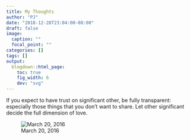 ```yaml
---
title: My Thoughts
author: "PJ"
date: "2018-12-28T23:04:00-08:00"
draft: false
image:
  caption: ""
  focal_point: ""
categories: []
tags: []
output:
  blogdown::html_page:
    toc: true
    fig_width: 6
    dev: "svg"
---
```


If you expect to have trust on significant other, be fully transparent: especially those things that you don’t want to share. Let other significant decide the full dimension of love.

![March 20, 2016](/img/March_20_2016.jpeg)
